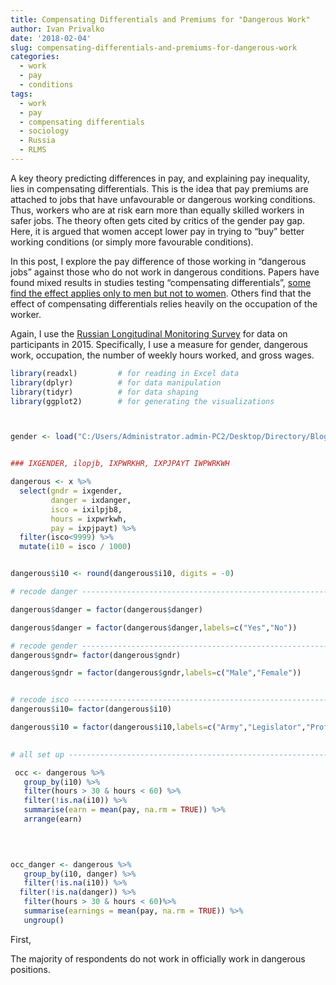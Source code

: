 ```yaml
---
title: Compensating Differentials and Premiums for "Dangerous Work"
author: Ivan Privalko
date: '2018-02-04'
slug: compensating-differentials-and-premiums-for-dangerous-work
categories:
  - work
  - pay
  - conditions
tags:
  - work
  - pay
  - compensating differentials
  - sociology
  - Russia
  - RLMS
---
```


A key theory predicting differences in pay, and explaining pay inequality, lies in compensating differentials. This is the idea that pay premiums are attached to jobs that have unfavourable or dangerous working conditions. Thus, workers who are at risk earn more than equally skilled workers in safer jobs. The theory often gets cited by critics of the gender pay gap. Here, it is argued that women accept lower pay in trying to "buy" better working conditions (or simply more favourable conditions).

In this post, I explore the pay difference of those working in "dangerous jobs" against those who do not work in dangerous conditions. Papers have found mixed results in studies testing "compensating differentials", [some find the effect applies only to men but not to women](https://www.jstor.org/stable/2782402). Others find that the effect of compensating differentials relies heavily on the occupation of the worker. 

Again, I use the [Russian Longitudinal Monitoring Survey](http://www.cpc.unc.edu/projects/rlms-hse) for data on participants in 2015. Specifically, I use a measure for gender, dangerous work, occupation, the number of weekly hours worked, and gross wages.

```r

library(readxl)         # for reading in Excel data
library(dplyr)          # for data manipulation
library(tidyr)          # for data shaping
library(ggplot2)        # for generating the visualizations



gender <- load("C:/Users/Administrator.admin-PC2/Desktop/Directory/Blog Ideas/gender/adult2015x.RData")


### IXGENDER, ilopjb, IXPWRKHR, IXPJPAYT IWPWRKWH

dangerous <- x %>%
  select(gndr = ixgender,
         danger = ixdanger,
         isco = ixilpjb8,
         hours = ixpwrkwh, 
         pay = ixpjpayt) %>%
  filter(isco<9999) %>%
  mutate(i10 = isco / 1000)


dangerous$i10 <- round(dangerous$i10, digits = -0)


```


```r

# recode danger -------------------------------------------------------------------

dangerous$danger = factor(dangerous$danger)

dangerous$danger = factor(dangerous$danger,labels=c("Yes","No"))

# recode gender -------------------------------------------------------------------
dangerous$gndr= factor(dangerous$gndr)

dangerous$gndr = factor(dangerous$gndr,labels=c("Male","Female"))


# recode isco -------------------------------------------------------------------
dangerous$i10= factor(dangerous$i10)

dangerous$i10 = factor(dangerous$i10,labels=c("Army","Legislator","Professional", "Tech", "Clerks", "Service workers", "Agriculture", "Craft and related", "Plant and machinery", "Elementary", "Other"))

 
# all set up --------------------------------------------------------------

 occ <- dangerous %>%
   group_by(i10) %>%
   filter(hours > 30 & hours < 60) %>%
   filter(!is.na(i10)) %>%
   summarise(earn = mean(pay, na.rm = TRUE)) %>%
   arrange(earn)

 

 
occ_danger <- dangerous %>%
   group_by(i10, danger) %>%
   filter(!is.na(i10)) %>%
  filter(!is.na(danger)) %>%
   filter(hours > 30 & hours < 60)%>%
   summarise(earnings = mean(pay, na.rm = TRUE)) %>%
   ungroup()


```

First, 

The majority of respondents do not work in officially work in dangerous positions. 
